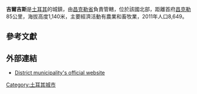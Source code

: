 {{Infobox settlement
| name                    = 吉爾吉斯
| official_name           = Çerkeş
|settlement_type = Town
|coordinates_region = TR
|subdivision_type = [[國家|國家]]
|subdivision_name = {{TUR}}
|timezone=[[東歐時間|東歐時間]]
|utc_offset=+2
|image_map=Çankırı districts.png
|map_caption =Location of Çerkeş within Turkey.
|timezone_DST=[[歐洲東部時間|歐洲東部時間]]
|utc_offset_DST=+3
|image_skyline = 
|image_caption = 
|image_blank_emblem = 
|blank_emblem_type = 
|map cap = Location in [[Turkey|Turkey]]
|subdivision_type2=[[Provinces_of_Turkey|Province]]
|subdivision_name2 = 昌克勒省
| area_footnotes          = {{Turkey district areas|SOURCE}}
| area_blank1_title       = District
| area_blank1_km2         = {{Turkey district areas|Çankırı|Çerkeş}}
| population_footnotes    = {{Turkey district populations|SOURCE|Çankırı}}
| population_urban        = {{Turkey district populations|Çankırı|Çerkeş|şehir}}
| population_as_of        = {{Turkey district populations|YEAR}}
| population_blank1_title = District
| population_blank1       = {{Turkey district populations|Çankırı|Çerkeş|toplam}}
| population_density_blank1_km2  = auto
| pushpin_map             = Turkey
|latd = 40
|latm = 48
|latNS = N
|longd = 32
|longm = 53
|longEW = E
|elevation_m = 
|postal_code_type=[[郵政編碼|郵政編碼]]
|postal_code = 18xxx
|area_code = + 90 (376)
|blank_info = 18|blank_name=[[Turkish_car_number_plates|Licence plate]]|
|leader_title= Mayor
|leader_name = Şükrü Tarhan ([[Nationalist_Movement_Party|MHP]])
|website = [http://www.cerkes.bel.tr/ www.cerkes.bel.tr]
}}
'''吉爾吉斯'''是[[土耳其|土耳其]]的城鎮，由[[昌克勒省|昌克勒省]]負責管轄，位於該國北部，距離首府[[昌克勒|昌克勒]]85公里，海拔高度1,140米，主要經濟活動有農業和畜牧業，2011年人口8,649。

== 參考文獻 ==
{{reflist}}

== 外部連結 ==
* [http://www.cerkes.bel.tr/ District municipality's official website]{{Wayback|url=http://www.cerkes.bel.tr/ |date=20200129223658 }} {{tr icon}}

{{coord|40|48|N|32|53|E|region:TR_type:city|display=title}}

{{Turkey-geo-stub}}

[[Category:土耳其城市|Category:土耳其城市]]